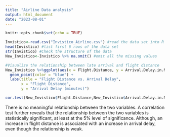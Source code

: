 ```yaml
---
title: "Airline Data analysis"
output: html_document
date: "2023-08-01"
---
```


```r
knitr::opts_chunk$set(echo = TRUE)
```

```r
Invistico<-read.csv("Invistico_Airline.csv") #read the data set into R environment
head(Invistico) #list first 6 rows of the data set
str(Invistico) #Check the structure of the data
New_Invistico<-Invistico %>% na.omit() #omit all the missing values

```

```r
#Visualize the relationship between late arrival and flight distance
New_Invistico %>%ggplot(aes(x = Flight.Distance, y = Arrival.Delay.in.Minutes)) +
  geom_point(color = "blue") +
  labs(title = "Flight Distance vs. Arrival Delay",
       x = "Flight Distance",
       y = "Arrival Delay (minutes)")

cor.test(New_Invistico$Flight.Distance,New_Invistico$Arrival.Delay.in.Minutes)
```
There is no meaningful relationship between the two variables. A correlation test further reveals that the relationship between the two variables is statistically significant, at least at the 5% level of significance. Although, an increase in flight distance is associated with an increase in arrival delay, even though the relationship is weak.

```r

```

